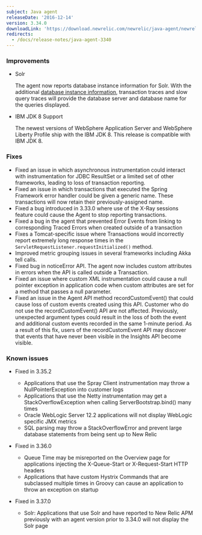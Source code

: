 ```yaml
---
subject: Java agent
releaseDate: '2016-12-14'
version: 3.34.0
downloadLink: 'https://download.newrelic.com/newrelic/java-agent/newrelic-agent/3.34.0/'
redirects:
  - /docs/release-notes/java-agent-3340
---
```


### Improvements

* Solr

  The agent now reports database instance information for Solr. With the additional [database instance information](https://docs.newrelic.com/docs/apm/applications-menu/features/analyze-database-instance-level-performance-issues), transaction traces and slow query traces will provide the database server and database name for the queries displayed.
* IBM JDK 8 Support

  The newest versions of WebSphere Application Server and WebSphere Liberty Profile ship with the IBM JDK 8. This release is compatible with IBM JDK 8.

### Fixes

* Fixed an issue in which asynchronous instrumentation could interact with instrumentation for JDBC ResultSet or a limited set of other frameworks, leading to loss of transaction reporting.
* Fixed an issue in which transactions that executed the Spring Framework error handler could be given a generic name. These transactions will now retain their previously-assigned name.
* Fixed a bug introduced in 3.33.0 where use of the X-Ray sessions feature could cause the Agent to stop reporting transactions.
* Fixed a bug in the agent that prevented Error Events from linking to corresponding Traced Errors when created outside of a transaction
* Fixes a Tomcat-specific issue where Transactions would incorrectly report extremely long response times in the `ServletRequestListener.requestInitialized()` method.
* Improved metric grouping issues in several frameworks including Akka tell calls.
* Fixed bug in noticeError API. The agent now includes custom attributes in errors when the API is called outside a Transaction.
* Fixed an issue where custom XML instrumentation could cause a null pointer exception in application code when custom attributes are set for a method that passes a null parameter.
* Fixed an issue in the Agent API method recordCustomEvent() that could cause loss of custom events created using this API. Customer who do not use the recordCustomEvent() API are not affected. Previously, unexpected argument types could result in the loss of both the event and additional custom events recorded in the same 1-minute period. As a result of this fix, users of the recordCustomEvent API may discover that events that have never been visible in the Insights API become visible.

### Known issues

* Fixed in 3.35.2

  * Applications that use the Spray Client instrumentation may throw a NullPointerException into customer logs
  * Applications that use the Netty instrumentation may get a StackOverflowException when calling ServerBootstrap.bind() many times
  * Oracle WebLogic Server 12.2 applications will not display WebLogic specific JMX metrics
  * SQL parsing may throw a StackOverflowError and prevent large database statements from being sent up to New Relic
* Fixed in 3.36.0

  * Queue Time may be misreported on the Overview page for applications injecting the X-Queue-Start or X-Request-Start HTTP headers
  * Applications that have custom Hystrix Commands that are subclassed multiple times in Groovy can cause an application to throw an exception on startup
* Fixed in 3.37.0

  * Solr: Applications that use Solr and have reported to New Relic APM previously with an agent version prior to 3.34.0 will not display the Solr page
